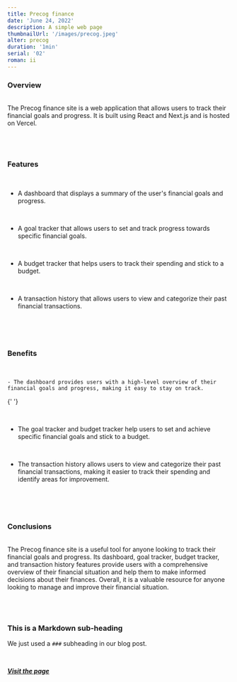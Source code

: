 ```yaml
---
title: Precog finance
date: 'June 24, 2022'
description: A simple web page
thumbnailUrl: '/images/precog.jpeg'
alter: precog
duration: '1min'
serial: '02'
roman: ii
---
```


### Overview

<br />

<div>
  The Precog finance site is a web application that allows users to track their
  financial goals and progress. It is built using React and Next.js and is
  hosted on Vercel.
</div>

<br />
<br />
<br />

### Features

<br />

- A dashboard that displays a summary of the user's financial goals and progress.

<br />

- A goal tracker that allows users to set and track progress towards specific financial goals.

<br />

- A budget tracker that helps users to track their spending and stick to a budget.

<br />

- A transaction history that allows users to view and categorize their past financial transactions.

<br />
<br />
<br />

### Benefits

<br />

    - The dashboard provides users with a high-level overview of their financial goals and progress, making it easy to stay on track.

{' '}

<br />

- The goal tracker and budget tracker help users to set and achieve specific financial goals and stick to a budget.

<br />

- The transaction history allows users to view and categorize their past financial transactions, making it easier to track their spending and identify areas for improvement.

<br />

<br />
<br />

### Conclusions

<br />

<div>
  The Precog finance site is a useful tool for anyone looking to track their
  financial goals and progress. Its dashboard, goal tracker, budget tracker, and
  transaction history features provide users with a comprehensive overview of
  their financial situation and help them to make informed decisions about their
  finances. Overall, it is a valuable resource for anyone looking to manage and
  improve their financial situation.
</div>

<br />

<br />

<br />

### This is a Markdown sub-heading

We just used a `###` subheading in our blog post.

<br />

[**_Visit the page_**](https://precog-finance.vercel.app/)

<br />
